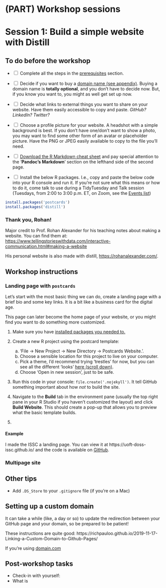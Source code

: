 # (PART) Workshop sessions {.unnumbered}

# Session 1: Build a simple website with Distill

## To do before the workshop {#s1pre}

-   <input type="checkbox" unchecked></input> Complete all the steps in the [prerequisites](#prereqs) section.

-   <input type="checkbox" unchecked></input> Decide if you want to buy a [domain name (see appendix)](#domain). Buying a domain name is __totally optional__, and you don't have to decide now. But, if you know you want to, you might as well get set up now.

-   <input type="checkbox" unchecked></input> Decide what links to external things you want to share on your website. Have them easily accessible to copy and paste. _GitHub? LinkedIn? Twitter?_

-   <input type="checkbox" unchecked></input> Choose a profile picture for your website. A headshot with a simple background is best. If you don't have one/don't want to show a photo, you may want to find some other form of an avatar or placeholder picture. Have the PNG or JPEG easily available to copy to the file you'll need.

-   <input type="checkbox" unchecked></input> [Download the R Markdown cheat sheet](https://github.com/rstudio/cheatsheets/raw/master/rmarkdown-2.0.pdf) and pay special attention to the '__Pandoc’s Markdown__' section on the lefthand side of the second page. 

-   <input type="checkbox" unchecked></input> Install the below R packages. I.e., copy and paste the below code into your R console and run it. If you're not sure what this means or how to do it, come talk to use during a TidyTuesday and Talk session (Tuesdays, from 2:00 to 3:00 p.m. ET, on Zoom, see the [Events list](https://utoronto.sharepoint.com/sites/ArtSci-STA/ISSC/_layouts/15/Events.aspx?ListGuid=0679786c-8a7e-483c-9ec5-3845602a70e5))

```r
install.packages('postcards')
install.packages('distill')
```

### Thank you, Rohan!

Major credit to Prof. Rohan Alexander for his teaching notes about making a website. You can find them at: <https://www.tellingstorieswithdata.com/interactive-communication.html#making-a-website>

His personal website is also made with distill, <https://rohanalexander.com/>.

## Workshop instructions

### Landing page with `postcards`

Let's start with the most basic thing we can do, create a landing page with a brief bio and some key links. It is a bit like a business card for the digital age.

This page can later become the home page of your website, or you might find you want to do something more customized.

1.  Make sure you have [installed packages you needed to.](#s1pre)

2.  Create a new R project using the postcard template:
    a. 'File -\> New Project -\> New Directory -\> Postcards Website.'. 
    b. Choose a sensible location for this project to live on your computer.
    c. Pick a theme, I'd recommend trying 'trestles' for now, but you can see all the different 'looks' [here (scroll down)](https://github.com/seankross/postcards).
    d. Choose 'Open in new session', just to be safe. 

3. Run this code in your console: `file.create('.nojekyll')`. It tell GitHub something important about how _not_ to build the site.

4. Navigate to the __Build__ tab in the environment pane (usually the top right pane in your R Studio if you haven't customized the layout) and click __Build Website__. This should create a pop-up that allows you to preview what the basic template builds.

5. 


#### Example

I made the ISSC a landing page. You can view it at https://uoft-doss-issc.github.io/ and the code is available on [GitHub](https://github.com/UofT-DoSS-ISSC/UofT-DoSS-ISSC.github.io). 

### Multipage site


## Other tips

- Add `.DS_Store` to your `.gitignore` file (if you're on a Mac)

## Setting up a custom domain

It can take a while (like, a day or so) to update the redirection between your GitHub page and your domain, so be prepared to be patient! 

These instructions are quite good: 
https://richpauloo.github.io/2019-11-17-Linking-a-Custom-Domain-to-Github-Pages/

If you're using [domain.com](https://domain.com)

## Post-workshop tasks

-   Check-in with yourself:
-   What is
